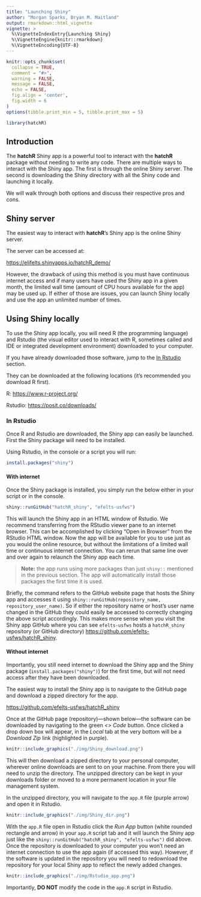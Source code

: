 ---
title: "Launching Shiny"
author: "Morgan Sparks, Bryan M. Maitland"
output: rmarkdown::html_vignette
vignette: >
  %\VignetteIndexEntry{Launching Shiny}
  %\VignetteEngine{knitr::rmarkdown}
  %\VignetteEncoding{UTF-8}
---

```{r, include = FALSE}
knitr::opts_chunk$set(
  collapse = TRUE,
  comment = "#>", 
  warning = FALSE,
  message = FALSE,
  echo = FALSE,
  fig.align = 'center',
  fig.width = 6
)
options(tibble.print_min = 5, tibble.print_max = 5)
```

```{r setup, echo=FALSE}
library(hatchR)

```

## Introduction

The **hatchR** Shiny app is a powerful tool to interact with the **hatchR** package without needing to write any code. There are multiple ways to interact with the Shiny app. The first is through the online Shiny server. The second is downloading the Shiny directory with all the Shiny code and launching it locally.

We will walk through both options and discuss their respective pros and cons.

## Shiny server

The easiest way to interact with **hatchR**'s Shiny app is the online Shiny server.

The server can be accessed at:

<https://elifelts.shinyapps.io/hatchR_demo/>

However, the drawback of using this method is you must have continuous internet access and if many users have used the Shiny app in a given month, the limited wall time (amount of CPU hours available for the app) may be used up. If either of those are issues, you can launch Shiny locally and use the app an unlimited number of times.

## Using Shiny locally

To use the Shiny app locally, you will need R (the programming language) and Rstudio (the visual editor used to interact with R, sometimes called and IDE or integrated development environment) downloaded to your computer.

If you have already downloaded those software, jump to the [In Rstudio] section.

They can be downloaded at the following locations (it's recommended you download R first).

R: <https://www.r-project.org/>

Rstudio: <https://posit.co/downloads/>

### In Rstudio

Once R and Rstudio are downloaded, the Shiny app can easily be launched. First the Shiny package will need to be installed.

Using Rstudio, in the console or a script you will run:

```{r, eval=FALSE, echo=TRUE}
install.packages("shiny")
```

#### With internet

Once the Shiny package is installed, you simply run the below either in your script or in the console.

```{r, eval=FALSE, echo=TRUE}
shiny::runGitHub("hatchR_shiny", "efelts-usfws")
```

This will launch the Shiny app in an HTML window of Rstudio. We recommend transferring from the RStudio viewer pane to an internet browser. This can be accomplished by clicking "Open in Browser" from the RStudio HTML window. Now the app will be available for you to use just as you would the online resource, but without the limitations of a limited wall time or continuous internet connection. You can rerun that same line over and over again to relaunch the Shiny app each time.

> **Note:** the app runs using more packages than just `shiny::` mentioned in the previous section. The app will automatically install those packages the first time it is used.

Briefly, the command refers to the GitHub website page that hosts the Shiny app and accesses it using `shiny::runGitHub(repository_name, repository_user_name)`. So if either the repository name or host's user name changed in the GitHub they could easily be accessed to correctly changing the above script accordingly. This makes more sense when you visit the Shiny app GitHub where you can see `efelts-usfws` hosts a `hatchR_shiny` repository (or GitHub directory) <https://github.com/efelts-usfws/hatchR_shiny>.

#### Without internet

Importantly, you still need internet to download the Shiny app and the Shiny package (`install.packages("shiny")`) for the first time, but will not need access after they have been downloaded.

The easiest way to install the Shiny app is to navigate to the GitHub page and download a zipped directory for the app.

<https://github.com/efelts-usfws/hatchR_shiny>

Once at the GitHub page (repository)—shown below—the software can be downloaded by navigating to the green *\<\> Code* button. Once clicked a drop down box will appear, in the *Local* tab at the very bottom will be a *Download Zip* link (highlighted in purple).

```{r, out.width = '100%'}
knitr::include_graphics("./img/Shiny_download.png")
```

This will then download a zipped directory to your personal computer, wherever online downloads are sent to on your machine. From there you will need to unzip the directory. The unzipped directory can be kept in your downloads folder or moved to a more permanent location in your file management system.

In the unzipped directory, you will navigate to the `app.R` file (purple arrow) and open it in Rstudio.

```{r,out.width = '100%'}
knitr::include_graphics("./img/Shiny_dir.png")
```

With the `app.R` file open in Rstudio click the *Run App* button (white rounded rectangle and arrow) in your `app.R` script tab and it will launch the Shiny app just like the `shiny::runGitHub("hatchR_shiny", "efelts-usfws")` did above. Once the repository is downloaded to your computer you won't need an internet connection to use the app again (if accessed this way). However, if the software is updated in the repository you will need to redownload the repository for your local Shiny app to reflect the newly added changes.

```{r,out.width = '100%'}
knitr::include_graphics("./img/Rstudio_app.png")
```

Importantly, **DO NOT** modify the code in the `app.R` script in Rstudio.
